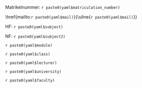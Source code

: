 \setstretch{1.25}

\vskip0.25cm

Matrikelnummer: `r paste0(yaml$matriculation_number)` \hspace{1em} 

\href{mailto:`r paste0(yaml$mail)`}{\uline{`r paste0(yaml$mail)`}} \hspace{1em} 

HF: `r paste0(yaml$subject)` \hspace{1em} 

NF: `r paste0(yaml$subject2)`

\vskip0.5cm

\vfill

`r paste0(yaml$module)`

`r paste0(yaml$class)`

`r paste0(yaml$lecturer)`

`r paste0(yaml$university)`

`r paste0(yaml$faculty)`